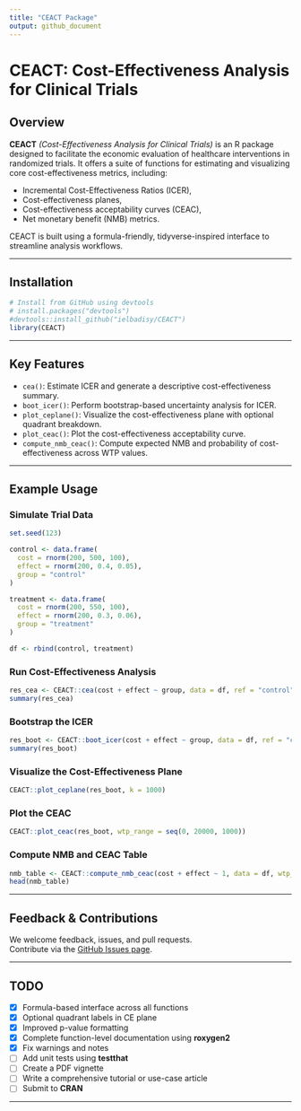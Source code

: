 ```yaml
---
title: "CEACT Package"
output: github_document
---
```


# CEACT: Cost-Effectiveness Analysis for Clinical Trials

## Overview

**CEACT** *(Cost-Effectiveness Analysis for Clinical Trials)* is an R package designed to facilitate the economic evaluation of healthcare interventions in randomized trials. It offers a suite of functions for estimating and visualizing core cost-effectiveness metrics, including:

- Incremental Cost-Effectiveness Ratios (ICER),
- Cost-effectiveness planes,
- Cost-effectiveness acceptability curves (CEAC),
- Net monetary benefit (NMB) metrics.

CEACT is built using a formula-friendly, tidyverse-inspired interface to streamline analysis workflows.

---

## Installation

```r
# Install from GitHub using devtools
# install.packages("devtools")
#devtools::install_github("ielbadisy/CEACT")
library(CEACT)
```

---

## Key Features

- `cea()`: Estimate ICER and generate a descriptive cost-effectiveness summary.
- `boot_icer()`: Perform bootstrap-based uncertainty analysis for ICER.
- `plot_ceplane()`: Visualize the cost-effectiveness plane with optional quadrant breakdown.
- `plot_ceac()`: Plot the cost-effectiveness acceptability curve.
- `compute_nmb_ceac()`: Compute expected NMB and probability of cost-effectiveness across WTP values.

---

## Example Usage

### Simulate Trial Data

```r
set.seed(123)

control <- data.frame(
  cost = rnorm(200, 500, 100),
  effect = rnorm(200, 0.4, 0.05),
  group = "control"
)

treatment <- data.frame(
  cost = rnorm(200, 550, 100),
  effect = rnorm(200, 0.3, 0.06),
  group = "treatment"
)

df <- rbind(control, treatment)
```

### Run Cost-Effectiveness Analysis

```r
res_cea <- CEACT::cea(cost + effect ~ group, data = df, ref = "control")
summary(res_cea)
```

### Bootstrap the ICER

```r
res_boot <- CEACT::boot_icer(cost + effect ~ group, data = df, ref = "control", R = 300)
summary(res_boot)
```

### Visualize the Cost-Effectiveness Plane

```r
CEACT::plot_ceplane(res_boot, k = 1000)
```

### Plot the CEAC

```r
CEACT::plot_ceac(res_boot, wtp_range = seq(0, 20000, 1000))
```

### Compute NMB and CEAC Table

```r
nmb_table <- CEACT::compute_nmb_ceac(cost + effect ~ 1, data = df, wtp_range = seq(0, 20000, 1000))
head(nmb_table)
```

---

## Feedback & Contributions

We welcome feedback, issues, and pull requests.  
Contribute via the [GitHub Issues page](https://github.com/ielbadisy/CEACT/issues).

---

## TODO

- [x] Formula-based interface across all functions
- [x] Optional quadrant labels in CE plane
- [x] Improved p-value formatting
- [x] Complete function-level documentation using **roxygen2**
- [x] Fix warnings and notes
- [ ] Add unit tests using **testthat**
- [ ] Create a PDF vignette
- [ ] Write a comprehensive tutorial or use-case article
- [ ] Submit to **CRAN**

---


